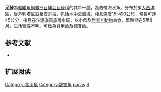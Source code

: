 {{Speciesbox
| name = 足鮃
| image = 
| image_width = 250px
| image_caption = 
| status = NE
| status_system = IUCN3.1
| genus = Bothus
| species = podas
| authority = [[Delaroche|Delaroche]], 1809
| synonyms = *''Pleuronectes podas, Delaroche, 1809''
*''Bothus podas podas, Delaroche, 1809''
*''Platophrys podas, Delaroche, 1809''
*''Rhomboidichthys podas, Delaroche, 1809''
*''Bothus poda, Delaroche, 1809''
*''Botus podas podas, Delaroche, 1809''
*''Solea rhomboide, Rafinesque, 1810''
}}

'''足鮃'''為[[輻鰭魚綱|輻鰭魚綱]][[鰈形目|鰈形目]][[鰈亞目|鰈亞目]][[鮃科|鮃科]]的其中一[[種|種]]，為熱帶海水魚，分布於東[[大西洋|大西洋]]區，從[[茅利塔尼亞|茅利塔尼亞]]至[[安哥拉|安哥拉]]，包括[[地中海|地中海]]海域，棲息深度15-400公尺，體長可達45公分，棲息在沙泥底質底層水域，以小魚及[[無脊椎動物|無脊椎動物]]為食，繁殖期在5至8月，生活習性不明，可做為食用魚及觀賞魚。

==参考文献==
*{{FishBase_species|genus=Bothus|species=podas|year=2014|month=4}}

== 扩展阅读 ==
{{refbegin}}
{{wikispecies-inline|Bothus podas|足鮃}}
{{refend}}
{{Taxonbar|from=Q2095030}}

[[Category:食用魚|Category:食用魚]]
[[Category:觀賞魚|Category:觀賞魚]]
[[Category:鮃屬|podas]]
[[Category:1809年描述的鱼类|B]]


{{魚類小作品}}